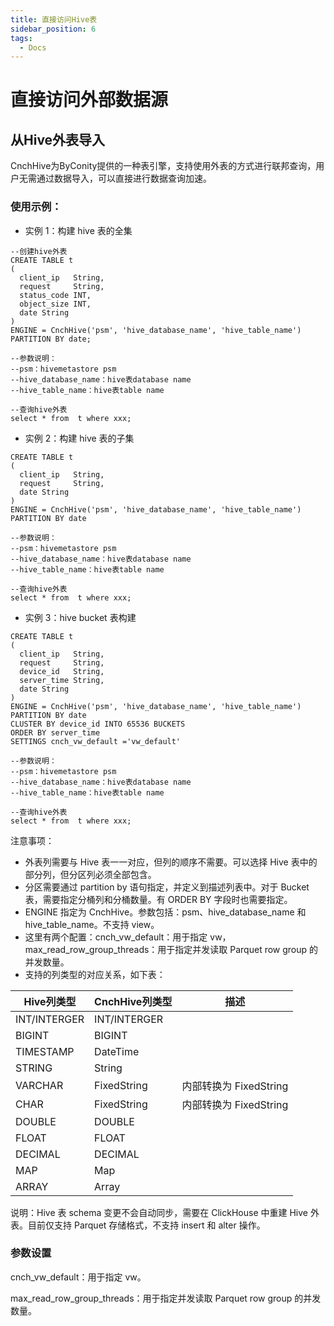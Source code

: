 ```yaml
---
title: 直接访问Hive表
sidebar_position: 6
tags:
  - Docs
---
```



# 直接访问外部数据源

## 从Hive外表导入

CnchHive为ByConity提供的一种表引擎，支持使用外表的方式进行联邦查询，用户无需通过数据导入，可以直接进行数据查询加速。

### 使用示例：

- 实例 1：构建 hive 表的全集

```
--创建hive外表
CREATE TABLE t
(
  client_ip   String,
  request     String,
  status_code INT,
  object_size INT,
  date String
)
ENGINE = CnchHive('psm', 'hive_database_name', 'hive_table_name')
PARTITION BY date;

--参数说明：
--psm：hivemetastore psm
--hive_database_name：hive表database name
--hive_table_name：hive表table name

--查询hive外表
select * from  t where xxx;

```

- 实例 2：构建 hive 表的子集

```
CREATE TABLE t
(
  client_ip   String,
  request     String,
  date String
)
ENGINE = CnchHive('psm', 'hive_database_name', 'hive_table_name')
PARTITION BY date

--参数说明：
--psm：hivemetastore psm
--hive_database_name：hive表database name
--hive_table_name：hive表table name

--查询hive外表
select * from  t where xxx;

```

- 实例 3：hive bucket 表构建

```
CREATE TABLE t
(
  client_ip   String,
  request     String,
  device_id   String,
  server_time String,
  date String
)
ENGINE = CnchHive('psm', 'hive_database_name', 'hive_table_name')
PARTITION BY date
CLUSTER BY device_id INTO 65536 BUCKETS
ORDER BY server_time
SETTINGS cnch_vw_default ='vw_default'

--参数说明：
--psm：hivemetastore psm
--hive_database_name：hive表database name
--hive_table_name：hive表table name

--查询hive外表
select * from  t where xxx;

```

注意事项：
- 外表列需要与 Hive 表一一对应，但列的顺序不需要。可以选择 Hive 表中的部分列，但分区列必须全部包含。
- 分区需要通过 partition by 语句指定，并定义到描述列表中。对于 Bucket 表，需要指定分桶列和分桶数量。有 ORDER BY 字段时也需要指定。
- ENGINE 指定为 CnchHive。参数包括：psm、hive_database_name 和 hive_table_name。不支持 view。
- 这里有两个配置：cnch_vw_default：用于指定 vw，max_read_row_group_threads：用于指定并发读取 Parquet row group 的并发数量。
- 支持的列类型的对应关系，如下表：

| Hive列类型 | CnchHive列类型 | 描述                      |
|------------|----------------|---------------------------|
| INT/INTERGER        | INT/INTERGER            |                    |
| BIGINT     | BIGINT         |                     |
| TIMESTAMP  | DateTime       |                  |
| STRING     | String         |                     |
| VARCHAR    | FixedString    | 内部转换为 FixedString    |
| CHAR       | FixedString    | 内部转换为 FixedString    |
| DOUBLE     | DOUBLE         |                     |
| FLOAT      | FLOAT          |                      |
| DECIMAL    | DECIMAL        |                    |
| MAP        | Map            |                        |
| ARRAY      | Array          |                      |

说明：Hive 表 schema 变更不会自动同步，需要在 ClickHouse 中重建 Hive 外表。目前仅支持 Parquet 存储格式，不支持 insert 和 alter 操作。

### 参数设置

cnch_vw_default：用于指定 vw。

max_read_row_group_threads：用于指定并发读取 Parquet row group 的并发数量。

